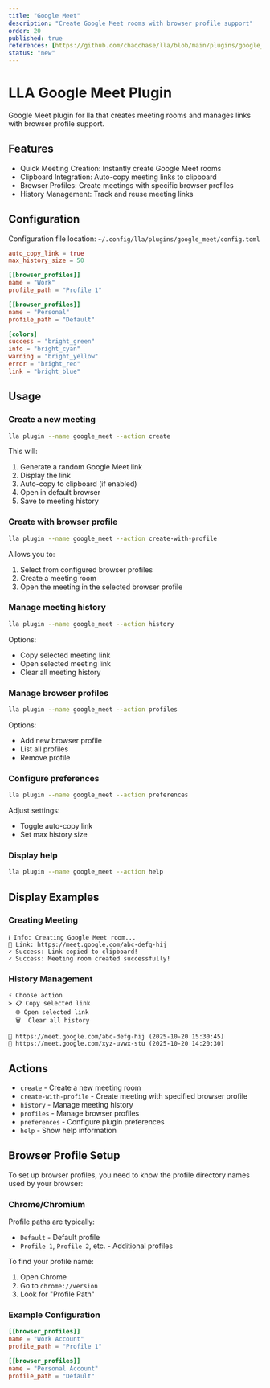 ```yaml
---
title: "Google Meet"
description: "Create Google Meet rooms with browser profile support"
order: 20
published: true
references: [https://github.com/chaqchase/lla/blob/main/plugins/google_meet]
status: "new"
---
```

# LLA Google Meet Plugin

Google Meet plugin for lla that creates meeting rooms and manages links with browser profile support.

## Features

- Quick Meeting Creation: Instantly create Google Meet rooms
- Clipboard Integration: Auto-copy meeting links to clipboard
- Browser Profiles: Create meetings with specific browser profiles
- History Management: Track and reuse meeting links

## Configuration

Configuration file location: `~/.config/lla/plugins/google_meet/config.toml`

```toml
auto_copy_link = true
max_history_size = 50

[[browser_profiles]]
name = "Work"
profile_path = "Profile 1"

[[browser_profiles]]
name = "Personal"
profile_path = "Default"

[colors]
success = "bright_green"
info = "bright_cyan"
warning = "bright_yellow"
error = "bright_red"
link = "bright_blue"
```

## Usage

### Create a new meeting

```bash
lla plugin --name google_meet --action create
```

This will:
1. Generate a random Google Meet link
2. Display the link
3. Auto-copy to clipboard (if enabled)
4. Open in default browser
5. Save to meeting history

### Create with browser profile

```bash
lla plugin --name google_meet --action create-with-profile
```

Allows you to:
1. Select from configured browser profiles
2. Create a meeting room
3. Open the meeting in the selected browser profile

### Manage meeting history

```bash
lla plugin --name google_meet --action history
```

Options:
- Copy selected meeting link
- Open selected meeting link
- Clear all meeting history

### Manage browser profiles

```bash
lla plugin --name google_meet --action profiles
```

Options:
- Add new browser profile
- List all profiles
- Remove profile

### Configure preferences

```bash
lla plugin --name google_meet --action preferences
```

Adjust settings:
- Toggle auto-copy link
- Set max history size

### Display help

```bash
lla plugin --name google_meet --action help
```

## Display Examples

### Creating Meeting

```
ℹ Info: Creating Google Meet room...
🔗 Link: https://meet.google.com/abc-defg-hij
✓ Success: Link copied to clipboard!
✓ Success: Meeting room created successfully!
```

### History Management

```
⚡ Choose action
> 📋 Copy selected link
  🌐 Open selected link
  🗑️  Clear all history

🔗 https://meet.google.com/abc-defg-hij (2025-10-20 15:30:45)
🔗 https://meet.google.com/xyz-uvwx-stu (2025-10-20 14:20:30)
```

## Actions

- `create` - Create a new meeting room
- `create-with-profile` - Create meeting with specified browser profile
- `history` - Manage meeting history
- `profiles` - Manage browser profiles
- `preferences` - Configure plugin preferences
- `help` - Show help information

## Browser Profile Setup

To set up browser profiles, you need to know the profile directory names used by your browser:

### Chrome/Chromium
Profile paths are typically:
- `Default` - Default profile
- `Profile 1`, `Profile 2`, etc. - Additional profiles

To find your profile name:
1. Open Chrome
2. Go to `chrome://version`
3. Look for "Profile Path"

### Example Configuration
```toml
[[browser_profiles]]
name = "Work Account"
profile_path = "Profile 1"

[[browser_profiles]]
name = "Personal Account"
profile_path = "Default"
```
